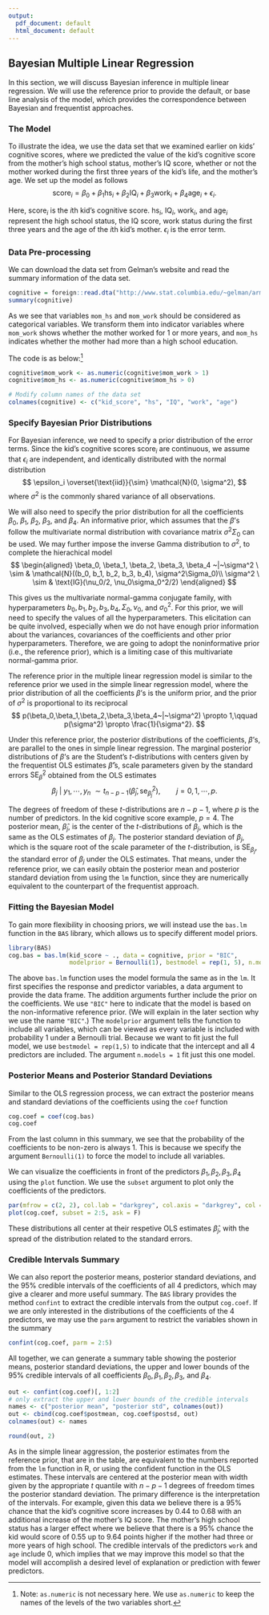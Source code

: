 ```yaml
---
output:
  pdf_document: default
  html_document: default
---
```

## Bayesian Multiple Linear Regression {#sec:Bayes-multiple-regression}

In this section, we will discuss Bayesian inference in multiple linear regression. We will use the reference prior to provide the default, or base line analysis of the model, which provides the correspondence between Bayesian and frequentist approaches.

### The Model

To illustrate the idea, we use the data set that we examined earlier on kids' cognitive scores, where we predicted the value of the kid's cognitive score from the mother's high school status, mother's IQ score, whether or not the mother worked during the first three years of the kid's life, and the mother's age. We set up the model as follows
$$ \text{score}_i = \beta_0 + \beta_1 \text{hs}_i + \beta_2\text{IQ}_i + \beta_3\text{work}_i + \beta_4 \text{age}_i + \epsilon_i. $$

Here, $\text{score}_i$ is the $i$th kid's cognitive score. $\text{hs}_i$, $\text{IQ}_i$, $\text{work}_i$, and $\text{age}_i$ represent the high school status, the IQ score, work status during the first three years and the age of the $i$th kid's mother. $\epsilon_i$ is the error term. 

### Data Pre-processing

We can download the data set from Gelman's website and read the summary information of the data set.
```r
cognitive = foreign::read.dta("http://www.stat.columbia.edu/~gelman/arm/examples/child.iq/kidiq.dta")
summary(cognitive)
```

As we see that variables `mom_hs` and `mom_work` should be considered as categorical variables. We transform them into indicator variables where `mom_work` shows whether the mother worked for 1 or more years, and `mom_hs` indicates whether the mother had more than a high school education.

The code is as below:^[Note: `as.numeric` is not necessary here. We use `as.numeric` to keep the names of the levels of the two variables short.]

```r
cognitive$mom_work <- as.numeric(cognitive$mom_work > 1)
cognitive$mom_hs <- as.numeric(cognitive$mom_hs > 0)

# Modify column names of the data set
colnames(cognitive) <- c("kid_score", "hs", "IQ", "work", "age")
```

### Specify Bayesian Prior Distributions

For Bayesian inference, we need to specify a prior distribution of the error terms. Since the kid's cognitive scores $\text{score}_i$ are continuous, we assume that $\epsilon_i$ are independent, and identically distributed with the normal distribution
$$ \epsilon_i \overset{\text{iid}}{\sim} \mathcal{N}(0, \sigma^2), $$
where $\sigma^2$ is the commonly shared variance of all observations.

We will also need to specify the prior distribution for all the coefficients $\beta_0,\ \beta_1,\ \beta_2,\ \beta_3$, and $\beta_4$. An informative prior, which assumes that the $\beta$'s follow the multivariate normal distribution with covariance matrix $\sigma^2\Sigma_0$ can be used. We may further impose the inverse Gamma distribution to $\sigma^2$, to complete the hierachical model
$$ 
\begin{aligned}
\beta_0, \beta_1, \beta_2, \beta_3, \beta_4 ~|~\sigma^2 \ \sim & \mathcal{N}((b_0, b_1, b_2, b_3, b_4), \sigma^2\Sigma_0)\\
\sigma^2 \ \sim & \text{IG}(\nu_0/2, \nu_0\sigma_0^2/2) 
\end{aligned}
$$

This gives us the multivariate normal-gamma conjugate family, with hyperparameters $b_0, b_1, b_2, b_3, b_4, \Sigma_0, \nu_0$, and $\sigma_0^2$. For this prior, we will need to specify the values of all the hyperparameters. This elicitation can be quite involved, especially when we do not have enough prior information about the variances, covariances of the coefficients and other prior hyperparameters. Therefore, we are going to adopt the noninformative prior (i.e., the reference prior), which is a limiting case of this multivariate normal-gamma prior.

The reference prior in the multiple linear regression model is similar to the reference prior we used in the simple linear regression model, where the prior distribution of all the coefficients $\beta$'s is the uniform prior, and the prior of $\sigma^2$ is proportional to its reciprocal
$$ p(\beta_0,\beta_1,\beta_2,\beta_3,\beta_4~|~\sigma^2) \propto 1,\qquad p(\sigma^2) \propto \frac{1}{\sigma^2}. $$

Under this reference prior, the posterior distributions of the coefficients, $\beta$'s, are parallel to the ones in simple linear regression. The marginal posterior distributions of $\beta$'s are the Student's $t$-distributions with centers given by the frequentist OLS estimates  $\hat{\beta}$'s, scale parameters given by the standard errors $\text{SE}_{\hat{\beta}}^2$ obtained from the OLS estimates
$$
\beta_j~|~y_1,\cdots,y_n\ \sim t_{n-p-1}(\hat{\beta}_j, \text{se}_{\hat{\beta}_j}^2),\qquad j = 0, 1, \cdots, p.
$$

The degrees of freedom of these $t$-distributions are $n-p-1$, where $p$ is the number of predictors. In the kid cognitive score example, $p=4$. The posterior mean, $\hat{\beta}_j$, is the center of the $t$-distributions of $\beta_j$, which is the same as the OLS estimates of $\beta_j$. The posterior standard deviation of $\beta_j$, which is the square root of the scale parameter of the $t$-distribution, is $\text{SE}_{\beta_j}$, the standard error of $\beta_j$ under the OLS estimates. That means, under the reference prior, we can easily obtain the posterior mean and posterior standard deviation from using the `lm` function, since they are numerically equivalent to the counterpart of the frequentist approach.


### Fitting the Bayesian Model

To gain more flexibility in choosing priors, we will instead use the `bas.lm` function in the `BAS` library, which allows us to specify different model priors.

```r
library(BAS)
cog.bas = bas.lm(kid_score ~ ., data = cognitive, prior = "BIC", 
                 modelprior = Bernoulli(1), bestmodel = rep(1, 5), n.models = 1)
```

The above `bas.lm` function uses the model formula the same as in the `lm`. It first specifies the response and predictor variables, a data argument to provide the data frame. The addition arguments further include the prior on the coefficients. We use `"BIC"` here to indicate that the model is based on the non-informative reference prior. (We will explain in the later section why we use the name `"BIC"`.) The `modelprior` argument tells the function to include all variables, which can be viewed as every variable is included with probability 1 under a Bernoulli trial. Because we want to fit just the full model, we use `bestmodel = rep(1,5)` to indicate that the intercept and all 4 predictors are included. The argument `n.models = 1` fit just this one model.


### Posterior Means and Posterior Standard Deviations

Similar to the OLS regression process, we can extract the posterior means and standard deviations of the coefficients using the `coef` function

```r
cog.coef = coef(cog.bas)
cog.coef
```

From the last column in this summary, we see that the probability of the coefficients to be non-zero is always 1. This is because we specify the argument `Bernoulli(1)` to force the model to include all variables.

We can visualize the coefficients in front of the predictors $\beta_1,\beta_2, \beta_3, \beta_4$ using the `plot` function. We use the `subset` argument to plot only the coefficients of the predictors.

```r
par(mfrow = c(2, 2), col.lab = "darkgrey", col.axis = "darkgrey", col = "darkgrey")
plot(cog.coef, subset = 2:5, ask = F)
```

These distributions all center at their respetive OLS estimates $\hat{\beta}_j$, with the spread of the distribution related to the standard errors. 

### Credible Intervals Summary

We can also report the posterior means, posterior standard deviations, and the 95% credible intervals of the coefficients of all 4 predictors, which may give a clearer and more useful summary. The `BAS` library provides the method `confint` to extract the credible intervals from the output `cog.coef`. If we are only interested in the distributions of the coefficients of the 4 predictors, we may use the `parm` argument to restrict the variables shown in the summary
```r
confint(cog.coef, parm = 2:5)
```

All together, we can generate a summary table showing the posterior means, posterior standard deviations, the upper and lower bounds of the 95% credible intervals of all coefficients $\beta_0, \beta_1, \beta_2, \beta_3$, and $\beta_4$.

```r
out <- confint(cog.coef)[, 1:2]  
# only extract the upper and lower bounds of the credible intervals
names <- c("posterior mean", "posterior std", colnames(out))
out <- cbind(cog.coef$postmean, cog.coef$postsd, out)
colnames(out) <- names

round(out, 2)
```

As in the simple linear aggression, the posterior estimates from the reference prior, that are in the table, are equivalent to the numbers reported from the `lm` function in R, or using the confident function in the OLS estimates. These intervals are centered at the posterior mean with width given by  the appropriate $t$ quantile with $n-p-1$ degrees of freedom times the posterior standard deviation. The primary difference is the interpretation of the intervals. For example, given this data we believe there is a 95% chance that the kid's cognitive score increases by 0.44 to 0.68 with an additional increase of the mother's IQ score. The mother's high school status has a larger effect where we believe that there is a 95% chance the kid would score of 0.55 up to 9.64 points higher if the mother had three or more years of high school. The credible intervals of the predictors `work` and `age` include 0, which implies that we may improve this model so that the model will accomplish a desired level of explanation or prediction with fewer predictors. 



